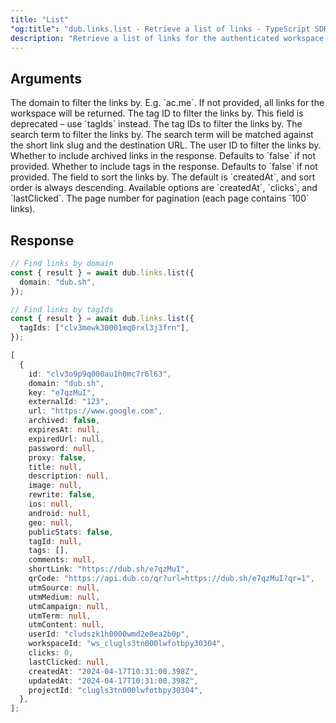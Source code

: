 ```yaml
---
title: "List"
"og:title": "dub.links.list - Retrieve a list of links - TypeScript SDK"
description: "Retrieve a list of links for the authenticated workspace. The list will be paginated and the provided query parameters allow filtering the returned links."
---
```



## Arguments

<ParamField body="domain" type="string">
  The domain to filter the links by. E.g. `ac.me`. If not provided, all links
  for the workspace will be returned.
</ParamField>

<ParamField body="tagId" type="string">
  The tag ID to filter the links by. This field is deprecated – use `tagIds`
  instead.
</ParamField>

<ParamField body="tagIds" type="string">
  The tag IDs to filter the links by.
</ParamField>

<ParamField body="search" type="string">
  The search term to filter the links by. The search term will be matched
  against the short link slug and the destination URL.
</ParamField>

<ParamField body="userId" type="string">
  The user ID to filter the links by.
</ParamField>

<ParamField body="showArchived" type="boolean" default={false}>
  Whether to include archived links in the response. Defaults to `false` if not
  provided.
</ParamField>

<ParamField body="withTags" type="boolean" default={false}>
  Whether to include tags in the response. Defaults to `false` if not provided.
</ParamField>

<ParamField body="sort" type="string" default="createdAt">
  The field to sort the links by. The default is `createdAt`, and sort order is
  always descending. Available options are `createdAt`, `clicks`, and
  `lastClicked`.
</ParamField>

<ParamField body="page" type="number">
  The page number for pagination (each page contains `100` links).
</ParamField>

## Response

<LinkResponse />

<RequestExample>

```ts
// Find links by domain
const { result } = await dub.links.list({
  domain: "dub.sh",
});

// Find links by tagIds
const { result } = await dub.links.list({
  tagIds: ["clv3mewk30001mq0rxl3j3frn"],
});
```

</RequestExample>

<ResponseExample>

```ts
[
  {
    id: "clv3o9p9q000au1h0mc7r6l63",
    domain: "dub.sh",
    key: "e7qzMuI",
    externalId: "123",
    url: "https://www.google.com",
    archived: false,
    expiresAt: null,
    expiredUrl: null,
    password: null,
    proxy: false,
    title: null,
    description: null,
    image: null,
    rewrite: false,
    ios: null,
    android: null,
    geo: null,
    publicStats: false,
    tagId: null,
    tags: [],
    comments: null,
    shortLink: "https://dub.sh/e7qzMuI",
    qrCode: "https://api.dub.co/qr?url=https://dub.sh/e7qzMuI?qr=1",
    utmSource: null,
    utmMedium: null,
    utmCampaign: null,
    utmTerm: null,
    utmContent: null,
    userId: "cludszk1h0000wmd2e0ea2b0p",
    workspaceId: "ws_clugls3tn000lwfotbpy30304",
    clicks: 0,
    lastClicked: null,
    createdAt: "2024-04-17T10:31:00.398Z",
    updatedAt: "2024-04-17T10:31:00.398Z",
    projectId: "clugls3tn000lwfotbpy30304",
  },
];
```

</ResponseExample>
